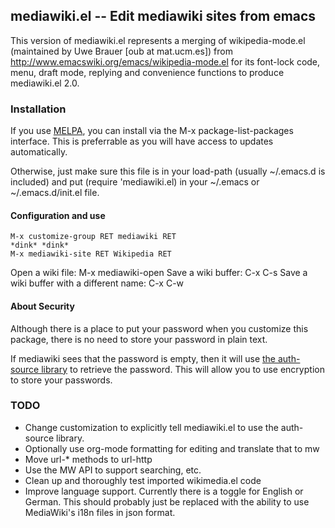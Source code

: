 == mediawiki.el -- Edit mediawiki sites from emacs ==

This version of mediawiki.el represents a merging of wikipedia-mode.el (maintained by Uwe Brauer [oub at mat.ucm.es]) from http://www.emacswiki.org/emacs/wikipedia-mode.el for its font-lock code, menu, draft mode, replying and convenience functions to produce mediawiki.el 2.0.

=== Installation ===

If you use [http://melpa.org/#/mediawiki MELPA], you can install via the M-x package-list-packages interface. This is preferrable as you will have access to updates automatically.

Otherwise, just make sure this file is in your load-path (usually ~/.emacs.d is included) and put (require 'mediawiki.el) in your ~/.emacs or ~/.emacs.d/init.el file.

==== Configuration and use ====

 M-x customize-group RET mediawiki RET
 *dink* *dink*
 M-x mediawiki-site RET Wikipedia RET

Open a wiki file:    M-x mediawiki-open
Save a wiki buffer:  C-x C-s
Save a wiki buffer with a different name:  C-x C-w

==== About Security ====

Although there is a place to put your password when you customize this package, there is no need to store your password in plain text.

If mediawiki sees that the password is empty, then it will use [https://www.gnu.org/software/emacs/manual/html_mono/auth.html the auth-source library] to retrieve the password.  This will allow you to use encryption to store your passwords.


=== TODO ===

* Change customization to explicitly tell mediawiki.el to use the auth-source library.
* Optionally use org-mode formatting for editing and translate that to mw
* Move url-* methods to url-http
* Use the MW API to support searching, etc.
* Clean up and thoroughly test imported wikimedia.el code
* Improve language support.  Currently there is a toggle for English or German.  This should probably just be replaced with the ability to use MediaWiki's i18n files in json format.
